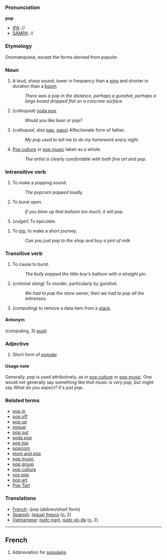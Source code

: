 ===Pronunciation===

'''pop'''
*[[IPA]]: //
*[[SAMPA]]: //
===Etymology===
Onomatopoeia, except the forms derived from ''popular''.

===Noun===

# A loud, sharp sound, lower in frequency than a [[ping]] and shorter in duration than a [[boom]].
#:  ''There was a pop in the distance, perhaps a gunshot, perhaps a large board dropped flat on a concrete surface.''
# (''colloquial'') [[soda pop]].
#: ''Would you like beer or pop?''
# (''colloquial''; also [[pap]], [[paps]]) Affectionate form of father.
#: ''My pop used to tell me to do my homework every night.''
# [[Pop culture]] or [[pop music]] taken as a whole.
#: ''The artist is clearly comfortable with both fine art and pop.''

===Intransitive verb===

# To make a popping sound.
#: ''The popcorn popped loudly.''
# To burst open.
#: ''If you blow up that balloon too much, it will pop.''
# (''vulgar'') To ejaculate.

# To [[nip]], to make a short journey.
#: ''Can you just pop to the shop and buy a pint of milk''

===Transitive verb===

# To cause to burst.
#: ''The bully popped the little boy's balloon with a straight pin.''
# (''criminal slang'') To murder, particularly by gunshot.
#: ''We had to pop the store owner, then we had to pop all the witnesses.''
# (computing) to remove a data item from a [[stack]].

====Antonym====
(computing, 3) [[push]]

===Adjective===

# Short form of [[popular]].

====Usage note====
Generally, ''pop'' is used attributively, as in [[pop culture]] or [[pop music]].  One would not generally say something like ''that music is very pop'', but might say ''What do you expect?  It's just pop.''.

===Related terms===
*[[pop in]]
*[[pop off]]
*[[pop up]]
*[[popup]]
*[[pop out]]
*[[soda pop]]
*[[pop top]]
*[[popcorn]]
*[[mom and pop]]
*[[pop music]]
*[[pop group]]
*[[pop culture]]
*[[vox pop]]
*[[pop art]]
*[[Pop Tart]]

===Translations===

*[[French]]: /pop (abbrev/short form)
*[[Spanish]]: [[fresca|(agua) fresca]] ([[#Noun|n.]] 2)
*[[Vietnamese]]: [[nước ngọt]], [[nước xô-đa]] ([[#Noun|n.]] 2)

----

==French==

# Abbreviation for [[populaire]].